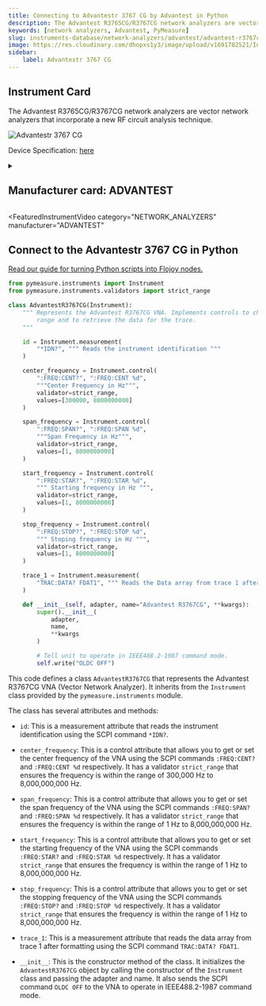 ```yaml
---
title: Connecting to Advantestr 3767 CG by Advantest in Python
description: The Advantest R3765CG/R3767CG network analyzers are vector network analyzers that incorporate a new RF circuit analysis technique.
keywords: [network analyzers, Advantest, PyMeasure] 
slug: instruments-database/network-analyzers/advantest/advantest-r3767cg 
image: https://res.cloudinary.com/dhopxs1y3/image/upload/v1691782521/Instruments/Network%20Analyzer/Advantest-R3767CG/Advantest-R3767CG.jpg
sidebar:
    label: Advantestr 3767 CG 
---
```



## Instrument Card

The Advantest R3765CG/R3767CG network analyzers are vector network analyzers that incorporate a new RF circuit analysis technique.

![Advantestr 3767 CG](https://res.cloudinary.com/dhopxs1y3/image/upload/v1691782521/Instruments/Network%20Analyzer/Advantest-R3767CG/Advantest-R3767CG.jpg)

Device Specification: [here](https://www.testequipmenthq.com/datasheets/ADVANTEST-R3767CG-Datasheet.pdf)

<details style={{ marginTop: "15px"}}>
<summary><h2 style={{display:'inline'}}>Manufacturer card: ADVANTEST</h2></summary>

![ADVANTEST](https://res.cloudinary.com/dhopxs1y3/image/upload/v1692125967/Instruments/Vendor%20Logos/Advantest.png)

Advantest manufactures and sells semiconductor and component test system products and mechatronics-related products.

- Headquarters: Japan
- Yearly Revenue (millions, USD): 2940
- Vendor Website: [here](https://www.advantest.com/)

</details>


<FeaturedInstrumentVideo
  category="NETWORK_ANALYZERS"
  manufacturer="ADVANTEST"
></FeaturedInstrumentVideo>

## Connect to the Advantestr 3767 CG in Python

[Read our guide for turning Python scripts into Flojoy nodes.](https://docs.flojoy.ai/contribution/blocks/custom-flojoy-block/)


<Tabs>

<TabItem value="Flojoy" label="Flojoy" className="flojoy-instrument-tabs">

<NodeCardCollection category='NETWORK_ANALYZERS' manufacturer='ADVANTEST'></NodeCardCollection>

</TabItem>
<TabItem value="PyMeasure" label="PyMeasure">

```python
from pymeasure.instruments import Instrument
from pymeasure.instruments.validators import strict_range

class AdvantestR3767CG(Instrument):
    """ Represents the Advantest R3767CG VNA. Implements controls to change the analysis
        range and to retrieve the data for the trace.
    """

    id = Instrument.measurement(
        "*IDN?", """ Reads the instrument identification """
    )

    center_frequency = Instrument.control(
        ":FREQ:CENT?", ":FREQ:CENT %d",
        """Center Frequency in Hz""",
        validator=strict_range,
        values=[300000, 8000000000]
    )

    span_frequency = Instrument.control(
        ":FREQ:SPAN?", ":FREQ:SPAN %d",
        """Span Frequency in Hz""",
        validator=strict_range,
        values=[1, 8000000000]
    )

    start_frequency = Instrument.control(
        ":FREQ:STAR?", ":FREQ:STAR %d",
        """ Starting frequency in Hz """,
        validator=strict_range,
        values=[1, 8000000000]
    )

    stop_frequency = Instrument.control(
        ":FREQ:STOP?", ":FREQ:STOP %d",
        """ Stoping frequency in Hz """,
        validator=strict_range,
        values=[1, 8000000000]
    )

    trace_1 = Instrument.measurement(
        "TRAC:DATA? FDAT1", """ Reads the Data array from trace 1 after formatting """
    )

    def __init__(self, adapter, name="Advantest R3767CG", **kwargs):
        super().__init__(
            adapter,
            name,
            **kwargs
        )

        # Tell unit to operate in IEEE488.2-1987 command mode.
        self.write("OLDC OFF")
```

This code defines a class `AdvantestR3767CG` that represents the Advantest R3767CG VNA (Vector Network Analyzer). It inherits from the `Instrument` class provided by the `pymeasure.instruments` module.

The class has several attributes and methods:

- `id`: This is a measurement attribute that reads the instrument identification using the SCPI command `*IDN?`.

- `center_frequency`: This is a control attribute that allows you to get or set the center frequency of the VNA using the SCPI commands `:FREQ:CENT?` and `:FREQ:CENT %d` respectively. It has a validator `strict_range` that ensures the frequency is within the range of 300,000 Hz to 8,000,000,000 Hz.

- `span_frequency`: This is a control attribute that allows you to get or set the span frequency of the VNA using the SCPI commands `:FREQ:SPAN?` and `:FREQ:SPAN %d` respectively. It has a validator `strict_range` that ensures the frequency is within the range of 1 Hz to 8,000,000,000 Hz.

- `start_frequency`: This is a control attribute that allows you to get or set the starting frequency of the VNA using the SCPI commands `:FREQ:STAR?` and `:FREQ:STAR %d` respectively. It has a validator `strict_range` that ensures the frequency is within the range of 1 Hz to 8,000,000,000 Hz.

- `stop_frequency`: This is a control attribute that allows you to get or set the stopping frequency of the VNA using the SCPI commands `:FREQ:STOP?` and `:FREQ:STOP %d` respectively. It has a validator `strict_range` that ensures the frequency is within the range of 1 Hz to 8,000,000,000 Hz.

- `trace_1`: This is a measurement attribute that reads the data array from trace 1 after formatting using the SCPI command `TRAC:DATA? FDAT1`.

- `__init__`: This is the constructor method of the class. It initializes the `AdvantestR3767CG` object by calling the constructor of the `Instrument` class and passing the adapter and name. It also sends the SCPI command `OLDC OFF` to the VNA to operate in IEEE488.2-1987 command mode.

</TabItem>
</Tabs>